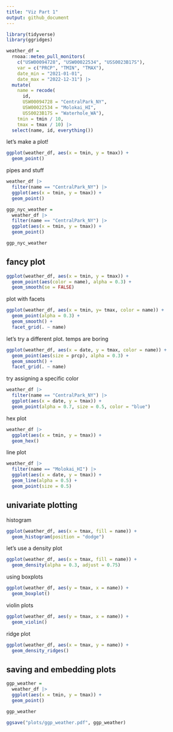 ```yaml
---
title: "Viz Part 1"
output: github_document
---
```


```r
library(tidyverse)
library(ggridges)
```

```r
weather_df = 
  rnoaa::meteo_pull_monitors(
    c("USW00094728", "USW00022534", "USS0023B17S"),
    var = c("PRCP", "TMIN", "TMAX"), 
    date_min = "2021-01-01",
    date_max = "2022-12-31") |>
  mutate(
    name = recode(
      id, 
      USW00094728 = "CentralPark_NY", 
      USW00022534 = "Molokai_HI",
      USS0023B17S = "Waterhole_WA"),
    tmin = tmin / 10,
    tmax = tmax / 10) |>
  select(name, id, everything())
```

let's make a plot!

```r
ggplot(weather_df, aes(x = tmin, y = tmax)) +
  geom_point()
```

pipes and stuff

```r
weather_df |>
  filter(name == "CentralPark_NY") |> 
  ggplot(aes(x = tmin, y = tmax)) +
  geom_point()

ggp_nyc_weather =
  weather_df |>
  filter(name == "CentralPark_NY") |> 
  ggplot(aes(x = tmin, y = tmax)) +
  geom_point()

ggp_nyc_weather
```

## fancy plot

```r
ggplot(weather_df, aes(x = tmin, y = tmax)) +
  geom_point(aes(color = name), alpha = 0.3) +
  geom_smooth(se = FALSE)
```

plot with facets

```r
ggplot(weather_df, aes(x = tmin, y= tmax, color = name)) +
  geom_point(alpha = 0.3) +
  geom_smooth() +
  facet_grid(. ~ name)
```

let's try a different plot. temps are boring

```r
ggplot(weather_df, aes(x = date, y = tmax, color = name)) +
  geom_point(aes(size = prcp), alpha = 0.3) +
  geom_smooth() +
  facet_grid(. ~ name)
```

try assigning a specific color

```r
weather_df |> 
  filter(name == "CentralPark_NY") |> 
  ggplot(aes(x = date, y = tmax)) +
  geom_point(alpha = 0.7, size = 0.5, color = "blue")
```

hex plot

```r
weather_df |> 
  ggplot(aes(x = tmin, y = tmax)) +
  geom_hex()
```

line plot

```r
weather_df |> 
  filter(name == "Molokai_HI") |> 
  ggplot(aes(x = date, y = tmax)) +
  geom_line(alpha = 0.5) +
  geom_point(size = 0.5)
```

## univariate plotting

histogram

```r
ggplot(weather_df, aes(x = tmax, fill = name)) +
  geom_histogram(position = "dodge")
```

let's use a density plot

```r
ggplot(weather_df, aes(x = tmax, fill = name)) +
  geom_density(alpha = 0.3, adjust = 0.75)
```

using boxplots

```r
ggplot(weather_df, aes(y = tmax, x = name)) +
  geom_boxplot()
```

violin plots

```r
ggplot(weather_df, aes(y = tmax, x = name)) +
  geom_violin()
```

ridge plot

```r
ggplot(weather_df, aes(x = tmax, y = name)) +
  geom_density_ridges()
```

## saving and embedding plots

```r
ggp_weather =
  weather_df |>
  ggplot(aes(x = tmin, y = tmax)) +
  geom_point()

ggp_weather

ggsave("plots/ggp_weather.pdf", ggp_weather)
```

